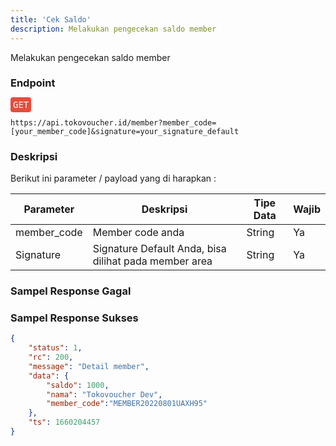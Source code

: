 ```yaml
---
title: 'Cek Saldo'
description: Melakukan pengecekan saldo member
---
```



Melakukan pengecekan saldo member

### Endpoint
<div style="font-family:monospace;margin-bottom: 12px;">
<span style="color:white;background:#e74c3c;border-radius: 4px;padding: 4px;">GET</span>
</div>

```
https://api.tokovoucher.id/member?member_code=[your_member_code]&signature=your_signature_default
```

### Deskripsi
Berikut ini parameter / payload yang di harapkan :


| Parameter   | Deskripsi                                                                                                              | Tipe Data | Wajib |
|-------------|------------------------------------------------------------------------------------------------------------------------|-----------|-------|
| member_code | Member code anda                                                                                                       | String    | Ya    |
| Signature   | Signature Default Anda, bisa dilihat pada member area | String    | Ya    |

### Sampel Response Gagal

### Sampel Response Sukses

```json
{
    "status": 1,
    "rc": 200,
    "message": "Detail member",
    "data": {
        "saldo": 1000,
        "nama": "Tokovoucher Dev",
        "member_code":"MEMBER20220801UAXH95"
    },
    "ts": 1660204457
}

```
